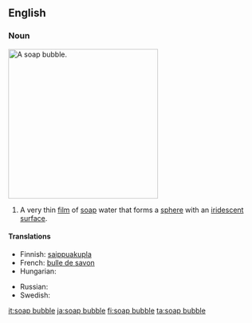 ==English==
===Noun===
[[Image:Bubble brokenchopstick.jpg|300px|thumb|right|A soap bubble.]] 
{{en-noun|sg=[[soap]] [[bubble]]}}

# A very thin [[film]] of [[soap]] water that forms a [[sphere]] with an [[iridescent]] [[surface]].

====Translations====
{{trans-top|a very thin film of soap water that forms a sphere}}
* Finnish: [[saippuakupla]]
* French: [[bulle de savon]]
* Hungarian: {{t+|hu|szappanbuborék}}
{{trans-mid}}
* Russian: {{t|ru|мыльный пузырь|m|tr=mýl'nyj puzýr'|sc=Cyrl}}
* Swedish: {{t-|sv|såpbubbla|c}}
{{trans-bottom}}

[[it:soap bubble]]
[[ja:soap bubble]]
[[fi:soap bubble]]
[[ta:soap bubble]]